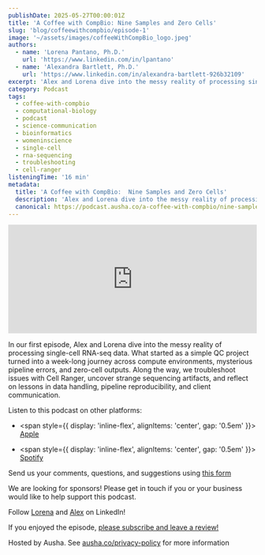 ```yaml
---
publishDate: 2025-05-27T00:00:01Z
title: 'A Coffee with CompBio: Nine Samples and Zero Cells'
slug: 'blog/coffeewithcompbio/episode-1'
image: '~/assets/images/coffeeWithCompBio_logo.jpeg'
authors:
  - name: 'Lorena Pantano, Ph.D.'
    url: 'https://www.linkedin.com/in/lpantano'
  - name: 'Alexandra Bartlett, Ph.D.'
    url: 'https://www.linkedin.com/in/alexandra-bartlett-926b32109'
excerpt: 'Alex and Lorena dive into the messy reality of processing single-cell RNA-seq data.'
category: Podcast
tags:
  - coffee-with-compbio
  - computational-biology
  - podcast
  - science-communication
  - bioinformatics
  - womeninscience
  - single-cell
  - rna-sequencing
  - troubleshooting
  - cell-ranger
listeningTime: '16 min'
metadata:
  title: 'A Coffee with CompBio:  Nine Samples and Zero Cells'
  description: 'Alex and Lorena dive into the messy reality of processing single-cell RNA-seq data.'
  canonical: https://podcast.ausha.co/a-coffee-with-compbio/nine-samples-and-zero-cells-a-week-in-the-life-of-single-cell-analysis
---
```



<iframe
  name="Ausha Podcast Player"
  frameborder="0"
  loading="lazy"
  id="ausha-AXeu"
  height="220"
  style="border: none; width:100%; height:220px"
  src="https://player.ausha.co/?podcastId=9G22jHrpQ7n4&playlist=false&color=%23751cbf&v=3&playerId=ausha-AXeu"
></iframe>
<script src="https://player.ausha.co/ausha-player.js"></script>

In our first episode, Alex and Lorena dive into the messy reality of processing single-cell RNA-seq data. What started as a simple QC project turned into a week-long journey across compute environments, mysterious pipeline errors, and zero-cell outputs. Along the way, we troubleshoot issues with Cell Ranger, uncover strange sequencing artifacts, and reflect on lessons in data handling, pipeline reproducibility, and client communication.

Listen to this podcast on other platforms:

- <span style={{ display: 'inline-flex', alignItems: 'center', gap: '0.5em' }}>
    <FaApple size={32} classname="text-black dark:text-white" /> <a href="https://podcasts.apple.com/us/podcast/nine-samples-and-zero-cells-a-week-in-the-life/id1817024741?i=1000710174476">Apple</a>
  </span>

- <span style={{ display: 'inline-flex', alignItems: 'center', gap: '0.5em' }}>
    <FaSpotify size={32} color="#1DB954" /> <a href="https://open.spotify.com/episode/4XF2yQ70NXlgFHxlNOKbnb?si=aa9737c9f1c2411e">Spotify</a>
  </span>

Send us your comments, questions, and suggestions using [this form](https://lnkd.in/eJ-hChm3)

We are looking for sponsors! Please get in touch if you or your business would like to help support this podcast.

Follow [Lorena](https://www.linkedin.com/in/lpantano) and [Alex](https://www.linkedin.com/in/alexandra-bartlett-926b32109) on LinkedIn!

If you enjoyed the episode, [please subscribe and leave a review!](https://lnkd.in/eXQ-HpUV)

Hosted by Ausha. See [ausha.co/privacy-policy](https://ausha.co/privacy-policy) for more information

